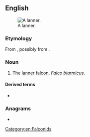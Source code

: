 ==English==
[[Image:Lanner Falcon 800.jpg|thumb|A lanner.]]

===Etymology===
From {{der|en|frm|lanier||cowardly}}, possibly from {{der|en|la|lānārius}}.

===Noun===
{{en-noun}}

# The [[lanner falcon]], ''[[Falco biarmicus]]''.

====Derived terms====
* {{l|en|lanneret}}

{{wikipedia|Lanner Falcon}}

===Anagrams===
* {{anagrams|en|rannel}}

[[Category:en:Falconids]]